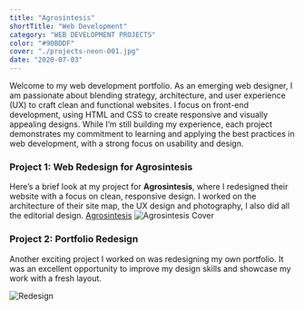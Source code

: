 ```yaml
---
title: "Agrosintesis"
shortTitle: "Web Development"
category: "WEB DEVELOPMENT PROJECTS"
color: "#90BDDF"
cover: "./projects-neon-001.jpg"
date: "2020-07-03"
---
```


Welcome to my web development portfolio. As an emerging web designer, I am passionate about blending strategy, architecture, and user experience (UX) to craft clean and functional websites. I focus on front-end development, using HTML and CSS to create responsive and visually appealing designs. While I’m still building my experience, each project demonstrates my commitment to learning and applying the best practices in web development, with a strong focus on usability and design.


### Project 1: Web Redesign for Agrosintesis
Here’s a brief look at my project for **Agrosintesis**, where I redesigned their website with a focus on clean, responsive design. I worked on the architecture of their site map, the UX design and photography, I also did all the editorial design.
[Agrosintesis](https://www.agrosintesis.com/home)
![Agrosintesis Cover](./projects-agrosintesis.jpg)

### Project 2: Portfolio Redesign
Another exciting project I worked on was redesigning my own portfolio. It was an excellent opportunity to improve my design skills and showcase my work with a fresh layout.

![ Redesign](./projects-portfolio-redesign.jpg)